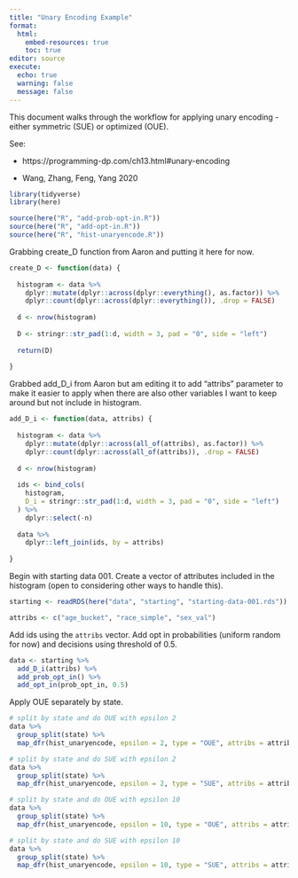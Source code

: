 ```yaml
---
title: "Unary Encoding Example"
format: 
  html:
    embed-resources: true
    toc: true
editor: source
execute:
  echo: true
  warning: false
  message: false
---
```


This document walks through the workflow for applying unary encoding - either symmetric (SUE) or optimized (OUE).

See: 

* https://programming-dp.com/ch13.html#unary-encoding

* Wang, Zhang, Feng, Yang 2020

```r
library(tidyverse)
library(here)

source(here("R", "add-prob-opt-in.R"))
source(here("R", "add-opt-in.R"))
source(here("R", "hist-unaryencode.R"))
```

Grabbing create_D function from Aaron and putting it here for now.

```r
create_D <- function(data) {
  
  histogram <- data %>% 
    dplyr::mutate(dplyr::across(dplyr::everything(), as.factor)) %>%
    dplyr::count(dplyr::across(dplyr::everything()), .drop = FALSE)
  
  d <- nrow(histogram)
  
  D <- stringr::str_pad(1:d, width = 3, pad = "0", side = "left")
  
  return(D)
  
}
```

Grabbed add_D_i from Aaron but am editing it to add "attribs" parameter to make it easier to apply when there are also other variables I want to keep around but not include in histogram.

```r
add_D_i <- function(data, attribs) {
  
  histogram <- data %>% 
    dplyr::mutate(dplyr::across(all_of(attribs), as.factor)) %>%
    dplyr::count(dplyr::across(all_of(attribs)), .drop = FALSE)
    
  d <- nrow(histogram)
  
  ids <- bind_cols(
    histogram,
    D_i = stringr::str_pad(1:d, width = 3, pad = "0", side = "left")
  ) %>%
    dplyr::select(-n)
  
  data %>%
    dplyr::left_join(ids, by = attribs)
  
}
```

Begin with starting data 001. Create a vector of attributes included in the histogram (open to considering other ways to handle this).

```r
starting <- readRDS(here("data", "starting", "starting-data-001.rds"))

attribs <- c("age_bucket", "race_simple", "sex_val")
```

Add ids using the `attribs` vector. Add opt in probabilities (uniform random for now) and decisions using threshold of 0.5.

```r
data <- starting %>%
  add_D_i(attribs) %>%
  add_prob_opt_in() %>%
  add_opt_in(prob_opt_in, 0.5)
```

Apply OUE separately by state.

```r
# split by state and do OUE with epsilon 2
data %>%
  group_split(state) %>%
  map_dfr(hist_unaryencode, epsilon = 2, type = "OUE", attribs = attribs)

# split by state and do SUE with epsilon 2
data %>%
  group_split(state) %>%
  map_dfr(hist_unaryencode, epsilon = 2, type = "SUE", attribs = attribs)
```

```r
# split by state and do OUE with epsilon 10
data %>%
  group_split(state) %>%
  map_dfr(hist_unaryencode, epsilon = 10, type = "OUE", attribs = attribs)

# split by state and do SUE with epsilon 10
data %>%
  group_split(state) %>%
  map_dfr(hist_unaryencode, epsilon = 10, type = "SUE", attribs = attribs)
```

